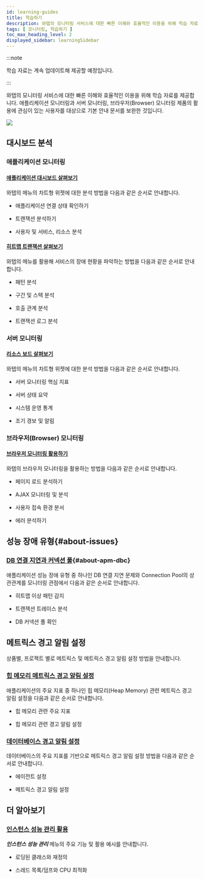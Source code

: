 ```yaml
---
id: learning-guides
title: 학습하기
description: 와탭의 모니터링 서비스에 대한 빠른 이해와 효율적인 이용을 위해 학습 자료를 제공합니다.
tags: [ 모니터링, 학습하기 ]
toc_max_heading_level: 2
displayed_sidebar: learningSidebar
---
```


:::note

학습 자료는 계속 업데이트해 제공할 예정입니다.

:::

와탭의 모니터링 서비스에 대한 빠른 이해와 효율적인 이용을 위해 학습 자료를 제공합니다. 애플리케이션 모니터링과 서버 모니터링, 브라우저(Browser) 모니터링 제품의 활용에 관심이 있는 사용자를 대상으로 기본 안내 문서를 보완한 것입니다. 

![](/img/learning-cover.png)

## 대시보드 분석 

### 애플리케이션 모니터링

#### [애플리케이션 대시보드 살펴보기](best-practice-guides/about-apm-dashboard)

와탭의 <Cmdname sid="application_dashboard" className="uitext" /> 메뉴의 차트형 위젯에 대한 분석 방법을 다음과 같은 순서로 안내합니다.

* 애플리케이션 연결 상태 확인하기

* 트랜잭션 분석하기

* 사용자 및 서비스, 리소스 분석

#### [히트맵 트랜잭션 살펴보기](best-practice-guides/about-apm-hitmap-class)

와탭의 <Cmdname sid="hitmap_transaction" className="uitext" /> 메뉴를 활용해 서비스의 장애 현황을 파악하는 방법을 다음과 같은 순서로 안내합니다.

* 패턴 분석

* 구간 및 스택 분석

* 호출 관계 분석

* 트랜잭션 로그 분석

### 서버 모니터링

#### [리소스 보드 살펴보기](best-practice-guides/about-server-dashboard)

와탭의 <Cmdname sid="sms_resource_board" className="uitext" /> 메뉴의 차트형 위젯에 대한 분석 방법을 다음과 같은 순서로 안내합니다.

* 서버 모니터링 핵심 지표

* 서버 상태 요약

* 시스템 운영 통계

* 조기 경보 및 알림


### 브라우저(Browser) 모니터링

#### [브라우저 모니터링 활용하기](best-practice-guides/using-browser-monitoring)

와탭의 브라우저 모니터링을 활용하는 방법을 다음과 같은 순서로 안내합니다.

* 페이지 로드 분석하기

* AJAX 모니터링 및 분석

* 사용자 접속 환경 분서

* 에러 분석하기

## 성능 장애 유형{#about-issues}

### [DB 연결 지연과 커넥션 풀](best-practice-guides/about-apm-dbc){#about-apm-dbc}

애플리케이션 성능 장애 유형 중 하나인 DB 연결 지연 문제와 Connection Pool의 상관관계를 모니터링 관점에서 다음과 같은 순서로 안내합니다.

* 히트맵 이상 패턴 감지

* 트랜잭션 트레이스 분석

* DB 커넥션 풀 확인

## 메트릭스 경고 알림 설정

상품별, 프로젝트 별로 메트릭스 및 메트릭스 경고 알림 설정 방법을 안내합니다.

### [힙 메모리 메트릭스 경고 알림 설정](best-practice-guides/about-apm-heap-memory)

애플리케이션의 주요 지표 중 하나인 힙 메모리(Heap Memory) 관련 메트릭스 경고 알림 설정을 다음과 같은 순서로 안내합니다.

* 힙 메모리 관련 주요 지표

* 힙 메모리 관련 경고 알림 설정 

### [데이터베이스 경고 알림 설정](best-practice-guides/set-db-metric-warning-notice)

데이터베이스의 주요 지표를 기반으로 메트릭스 경고 알림 설정 방법을 다음과 같은 순서로 안내합니다.

* 에이전트 설정

* 메트릭스 경고 알림 설정

## 더 알아보기

### [인스턴스 성능 관리 활용](best-pracice-guides/about-instance-performance-analysis) 

***인스턴스 성능 관리*** 메뉴의 주요 기능 및 활용 예시를 안내합니다. 

* 로딩된 클래스와 재정의

* 스레드 목록/덤프와 CPU 최적화